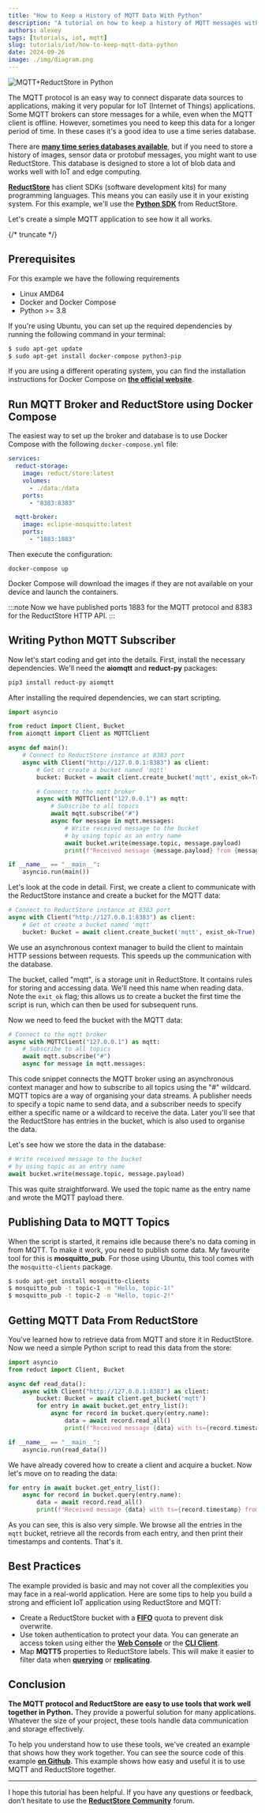 ```yaml
---
title: "How to Keep a History of MQTT Data With Python"
description: "A tutorial on how to keep a history of MQTT messages with Python by using the ReductStore Client SDK."
authors: alexey
tags: [tutorials, iot, mqtt]
slug: tutorials/iot/how-to-keep-mqtt-data-python
date: 2024-09-26
image: ./img/diagram.png
---
```


![MQTT+ReductStore in Python](./img/diagram.png)

The MQTT protocol is an easy way to connect disparate data sources to applications, making it very popular for IoT (Internet of Things) applications. Some MQTT brokers can store messages for a while, even when the MQTT client is offline. However, sometimes you need to keep this data for a longer period of time. In these cases it's a good idea to use a time series database.

There are [**many time series databases available**](/advice/database/mqtt-data-storage), but if you need to store a history of images, sensor data or protobuf messages, you might want to use ReductStore. This database is designed to store a lot of blob data and works well with IoT and edge computing.

**[ReductStore](/)** has client SDKs (software development kits) for many programming languages. This means you can easily use it in your existing system. For this example, we'll use the **[Python SDK](https://github.com/reductstore/reduct-py)** from ReductStore.

Let's create a simple MQTT application to see how it all works.

{/* truncate */}

## Prerequisites

For this example we have the following requirements

- Linux AMD64
- Docker and Docker Compose
- Python >= 3.8

If you're using Ubuntu, you can set up the required dependencies by running the following command in your terminal:

```bash
$ sudo apt-get update
$ sudo apt-get install docker-compose python3-pip
```

If you are using a different operating system, you can find the installation instructions for Docker Compose on **[the official website](https://docs.docker.com/compose/install/)**.

## Run MQTT Broker and ReductStore using Docker Compose

The easiest way to set up the broker and database is to use Docker Compose with the following `docker-compose.yml` file:

```yaml
services:
  reduct-storage:
    image: reduct/store:latest
    volumes:
      - ./data:/data
    ports:
      - "8383:8383"

  mqtt-broker:
    image: eclipse-mosquitto:latest
    ports:
      - "1883:1883"
```

Then execute the configuration:

```
docker-compose up
```

Docker Compose will download the images if they are not available on your device and launch the containers.

:::note
Now we have published ports 1883 for the MQTT protocol and 8383 for the ReductStore HTTP API.
:::

## Writing Python MQTT Subscriber

Now let's start coding and get into the details. First, install the necessary dependencies. We'll need the **aiomqtt** and **reduct-py** packages:

```bash
pip3 install reduct-py aiomqtt
```

After installing the required dependencies, we can start scripting.

```python
import asyncio

from reduct import Client, Bucket
from aiomqtt import Client as MQTTClient

async def main():
    # Connect to ReductStore instance at 8383 port
    async with Client("http://127.0.0.1:8383") as client:
        # Get ot create a bucket named 'mqtt'
        bucket: Bucket = await client.create_bucket('mqtt', exist_ok=True)

        # Connect to the mqtt broker
        async with MQTTClient("127.0.0.1") as mqtt:
            # Subscribe to all topics
            await mqtt.subscribe("#")
            async for message in mqtt.messages:
                # Write received message to the bucket
                # by using topic as an entry name
                await bucket.write(message.topic, message.payload)
                print(f"Received message {message.payload} from {message.topic} is written to the bucket")

if __name__ == "__main__":
    asyncio.run(main())
```

Let's look at the code in detail. First, we create a client to communicate with the ReductStore instance and create a bucket for the MQTT data:

```python
# Connect to ReductStore instance at 8383 port
async with Client("http://127.0.0.1:8383") as client:
    # Get ot create a bucket named 'mqtt'
    bucket: Bucket = await client.create_bucket('mqtt', exist_ok=True)
```

We use an asynchronous context manager to build the client to maintain HTTP sessions between requests. This speeds up the communication with the database.

The bucket, called "mqtt", is a storage unit in ReductStore. It contains rules for storing and accessing data. We'll need this name when reading data. Note the `exit_ok` flag; this allows us to create a bucket the first time the script is run, which can then be used for subsequent runs.

Now we need to feed the bucket with the MQTT data:

```python
# Connect to the mqtt broker
async with MQTTClient("127.0.0.1") as mqtt:
    # Subscribe to all topics
    await mqtt.subscribe("#")
    async for message in mqtt.messages:
```

This code snippet connects the MQTT broker using an asynchronous context manager and how to subscribe to all topics using the "#" wildcard. MQTT topics are a way of organising your data streams. A publisher needs to specify a topic name to send data, and a subscriber needs to specify either a specific name or a wildcard to receive the data. Later you'll see that the ReductStore has entries in the bucket, which is also used to organise the data.

Let's see how we store the data in the database:

```python
# Write received message to the bucket
# by using topic as an entry name
await bucket.write(message.topic, message.payload)
```

This was quite straightforward. We used the topic name as the entry name and wrote the MQTT payload there.

## Publishing Data to MQTT Topics

When the script is started, it remains idle because there's no data coming in from MQTT. To make it work, you need to publish some data. My favourite tool for this is **mosquitto_pub**. For those using Ubuntu, this tool comes with the `mosquitto-clients` package.

```bash
$ sudo apt-get install mosquitto-clients
$ mosquitto_pub -t topic-1 -m "Hello, topic-1!"
$ mosquitto_pub -t topic-2 -m "Hello, topic-2!"
```

## Getting MQTT Data From ReductStore

You've learned how to retrieve data from MQTT and store it in ReductStore. Now we need a simple Python script to read this data from the store:

```python
import asyncio
from reduct import Client, Bucket

async def read_data():
    async with Client("http://127.0.0.1:8383") as client:
        bucket: Bucket = await client.get_bucket('mqtt')
        for entry in await bucket.get_entry_list():
            async for record in bucket.query(entry.name):
                data = await record.read_all()
                print(f"Received message {data} with ts={record.timestamp} from {entry.name} is read from the bucket")

if __name__ == "__main__":
    asyncio.run(read_data())
```

We have already covered how to create a client and acquire a bucket. Now let's move on to reading the data:

```python
for entry in await bucket.get_entry_list():
    async for record in bucket.query(entry.name):
        data = await record.read_all()
        print(f"Received message {data} with ts={record.timestamp} from {entry.name} is read from the bucket")
```

As you can see, this is also very simple. We browse all the entries in the `mqtt` bucket, retrieve all the records from each entry, and then print their timestamps and contents. That's it.

## Best Practices

The example provided is basic and may not cover all the complexities you may face in a real-world application. Here are some tips to help you build a strong and efficient IoT application using ReductStore and MQTT:

- Create a ReductStore bucket with a **[FIFO](/docs/guides/buckets#quota-type)** quota to prevent disk overwrite.
- Use token authentication to protect your data. You can generate an access token using either the **[Web Console](https://github.com/reductstore/web-console)** or the **[CLI Client](https://github.com/reductstore/reduct-cli)**.
- Map **MQTT5** properties to ReductStore labels. This will make it easier to filter data when **[querying](/docs/guides/data-querying)** or **[replicating](/docs/guides/data-replication)**.

## Conclusion

**The MQTT protocol and ReductStore are easy to use tools that work well together in Python.** They provide a powerful solution for many applications. Whatever the size of your project, these tools handle data communication and storage effectively.

To help you understand how to use these tools, we've created an example that shows how they work together. You can see the source code of this example **[on Github](https://github.com/reductstore/reduct-mqtt-example-py)**. This example shows how easy and useful it is to use MQTT and ReductStore together.

---

I hope this tutorial has been helpful. If you have any questions or feedback, don’t hesitate to use the [**ReductStore Community**](https://community.reduct.store/signup) forum.
